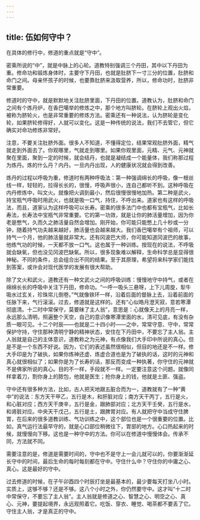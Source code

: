 ```yaml
---
---
---
```

title: 伍如何守中？
---




在具体的修行中，修道的重点就是“守中”。

密乘所说的“中”，就是中脉上的心轮。道教特别强调三个丹田，其中以下丹田为重。修命功和锻炼身体时，主要守下丹田，也就是肚脐下一寸三分的位置，肚脐和命门之间。母亲怀孩子的时候，也要靠肚脐来汲取营养，所以，修命功时，肚脐非常重要。

修道时的守中，就是默默地关注肚脐里面，下丹田的位置。道教认为，肚脐和命门之间有个炼丹炉，在香巴噶举的修炼之中，那个地方叫脐轮。在脐轮上观出火焰，被称为脐轮火，也是非常重要的修炼方法。密乘还有一种说法，认为脐轮是变化轮，如果脐轮修得好，人就可以变化。这是一种传统的说法，我们不去管它，但它确实对命功修炼非常好。

注意，不要关注肚脐外面。很多人不知道，不懂得定位，结果常观肚脐外面，精气就走到外面去了。你观哪里，气就走到哪里。如果你观里面，元精、元气、元神就聚在里面，聚到一定的时候，就会结丹，也就是凝结成一个能量体，我们称那过程为炼丹。炼的什么丹？内丹。一旦内丹出现，人的健康状况就会得到改善。

炼丹的过程以呼吸为重，修道时有两种呼吸法：第一种强调绵长的呼吸，像一根丝线一样，轻轻的，拉得长长的，很慢，呼吸声很小，连自己都听不到。这种呼吸在内丹修炼中，叫文火。就像把火调到最小，然后很慢很慢地加热。第二种是武火，持宝瓶气呼吸时用武火，也就是吸一口气，持住，不呼出来。道家也有这样的呼吸法，而且，道家认为这样呼吸可以长寿。密乘的很多法门中也都有宝瓶气，比如长寿法，长寿法中宝瓶气非常重要。它的第一功效，就是让你的肺活量增加，因为你老是憋气，久而久之肺活量自然会增加。刚开始，你可能只能憋上几十秒或一分钟，随着持气功夫越来越好，肺活量也会越来越大。我们香巴噶举有个祖师，可以持气一个月，他的肺活量就非常大。还有冈波巴大师，你可能知道冈波巴的故事，他练气功的时候，一天都不放一口气。这也属于一种训练。按现在的说法，不呼吸就会缺氧，但也没见冈波巴缺氧。所以，很多现象难以解释，生命科学总是显得很神秘。不同的条件，总会组合出不同的结果。至于其原理，希望将来科学家们能找到答案，或许会对现代医学的发展有很大帮助。

除了文火和武火，道教还有一种文武火之间的呼吸训练：慢慢地守中持气，或者在绵绵长长的呼吸中关注下丹田，修命功。“一呼一吸头三悬呀，上下儿周旋，犁牛吸水过玄关，珍珠帘儿倒卷。”气就像铁环一样，沿着后面的督脉上去，沿着前面的任脉下来，气行滚滚。过去，修道就是这样的。还有“心似皓月澄天寂，意若寒潭彻底清。十二时中常保守，莫要昧了主人翁”，意思是：心就像天上的月亮一样，永远那么清明，照遍整个天空，自己的意识像寒潭里面的水，清可见底，有没有杂质一眼可见。十二个时辰——也就是二十四小时——之中，常常守意、守中，常常保护守持，守住那种清明宁静的精神状态，安住在下丹田中，不要忘了主人翁。主人翁就是自己的主体意识，道教称之为元神，有点像我们大手印中所说的真心。但是不是一个东西不好说。因为，它们的表述虽然很相似，但目的地还是不一样。修大手印是为了破执，如果你炼神还虚、炼虚合道也是为了破执的话，这时的元神和真心就很相似了；如果你是为了长寿的话，那反而变成一种执著，你守住的元神就不是佛家所说的真心。目的不一样，手段就不一样。一定要注意这个问题。就像同样拿着刀，割你身上的脓包，他就是医生；抢你身上的钱，他就是土匪、强盗。

守中还有很多种方法，比如，古人把天地跟五脏合而为一，道教就有了一种“黄中”的说法：东方天干甲乙，五行是木，和肝脏对应；南方天干丙丁，五行是火，和心脏对应；西方天干庚辛，五行是金，跟肺部对应；北方天干壬癸，五行是水，和肾脏对应。中央天干戊己，五行是土，跟脾胃对应。有人就把守中当成守住脾胃，在后来的很多道教训练、气功训练之中，这个部位也是一个很重要的位置。比如，真气运行法最早守的，就是心口部位稍微往下，胃部的地方。心口热起来的时候，就慢慢向下移。这也是一种守中的方法。你可以在修道中慢慢体会。传承不同，方法就不同。

需要注意的是，修道是需要时间的，守中也不是守上一会儿就可以的，你要渐渐延长守中的时间，最后生命的每时每刻都在守中。守住什么中？守住你的中庸之心、真心。这是最好的守中。

过去修道的时候，在子午卯酉四个时辰打坐是最基本的，最少要每天打坐八小时。实质上，这够不够？还是不够。这八个小时之外，你仍然要守中。这才叫“十二时中常保守，不要忘了主人翁”。主人翁就是修道之心、智慧之心、明空之心、真心、元神，要提起境界，永远观照着它。吃饭、穿衣、睡觉、喝茶都不要丢了它。守住主人翁，才是真正的守中。
